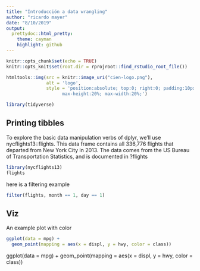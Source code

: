 ```yaml
---
title: "Introducción a data wrangling"
author: "ricardo mayer"
date: "8/10/2019"
output:
  prettydoc::html_pretty:
    theme: cayman
    highlight: github
---
```



<!-- knit: (function(input_file, encoding) { -->
<!--   out_dir <- 'docs'; -->
<!--   rmarkdown::render(input_file, -->
<!--  encoding=encoding, -->
<!--  output_file=file.path(dirname(input_file), out_dir, 'index.html'))}) -->




<!-- ```{r, out.width='25%', fig.align='right', echo=FALSE} -->
<!-- knitr::include_graphics('cien-logo.png') -->
<!-- ``` -->

<!-- ![logo](cien-logo.png) -->

<!-- <img src="cien-logo.png" style="width=100;position:fixed;top:0;right:0;" /> -->

```r
knitr::opts_chunk$set(echo = TRUE)
knitr::opts_knit$set(root.dir = rprojroot::find_rstudio_root_file())
```


```r
htmltools::img(src = knitr::image_uri("cien-logo.png"), 
               alt = 'logo', 
               style = 'position:absolute; top:0; right:0; padding:10px;
                     max-height:20%; max-width:20%;')
```


```r
library(tidyverse)
```


## Printing tibbles
To explore the basic data manipulation verbs of dplyr, we’ll use nycflights13::flights. This data frame contains all 336,776 flights that departed from New York City in 2013. The data comes from the US Bureau of Transportation Statistics, and is documented in ?flights


```r
library(nycflights13)
flights
```

here is a filtering example

```r
filter(flights, month == 1, day == 1)
```


## Viz

An example plot with color

```r
ggplot(data = mpg) + 
  geom_point(mapping = aes(x = displ, y = hwy, color = class))
```

ggplot(data = mpg) + 
  geom_point(mapping = aes(x = displ, y = hwy, color = class))
  
